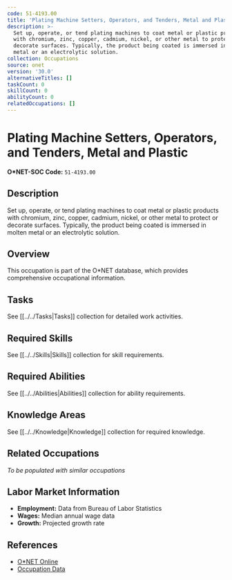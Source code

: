 ```yaml
---
code: 51-4193.00
title: 'Plating Machine Setters, Operators, and Tenders, Metal and Plastic'
description: >-
  Set up, operate, or tend plating machines to coat metal or plastic products
  with chromium, zinc, copper, cadmium, nickel, or other metal to protect or
  decorate surfaces. Typically, the product being coated is immersed in molten
  metal or an electrolytic solution.
collection: Occupations
source: onet
version: '30.0'
alternativeTitles: []
taskCount: 0
skillCount: 0
abilityCount: 0
relatedOccupations: []
---
```

# Plating Machine Setters, Operators, and Tenders, Metal and Plastic

**O*NET-SOC Code:** `51-4193.00`

## Description

Set up, operate, or tend plating machines to coat metal or plastic products with chromium, zinc, copper, cadmium, nickel, or other metal to protect or decorate surfaces. Typically, the product being coated is immersed in molten metal or an electrolytic solution.

## Overview

This occupation is part of the O*NET database, which provides comprehensive occupational information.

## Tasks

See [[../../Tasks|Tasks]] collection for detailed work activities.

## Required Skills

See [[../../Skills|Skills]] collection for skill requirements.

## Required Abilities

See [[../../Abilities|Abilities]] collection for ability requirements.

## Knowledge Areas

See [[../../Knowledge|Knowledge]] collection for required knowledge.

## Related Occupations

*To be populated with similar occupations*

## Labor Market Information

- **Employment:** Data from Bureau of Labor Statistics
- **Wages:** Median annual wage data
- **Growth:** Projected growth rate

## References

- [O*NET Online](https://www.onetonline.org/link/summary/51-4193.00)
- [Occupation Data](https://www.onetcenter.org/)
